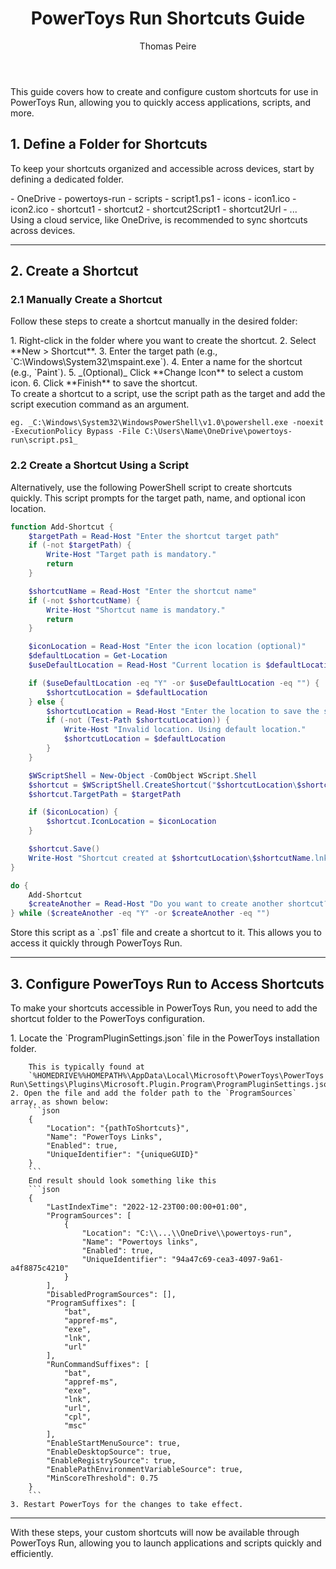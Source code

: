 ﻿---
title: PowerToys Run Shortcuts Guide
description: A guide on configuring and using shortcuts in PowerToys Run for quick access to applications and actions.
pubDate: 2024-11-01
author: 'Thomas Peire'
tags: ["powertoys", "productivity", "documentation"]
---

This guide covers how to create and configure custom shortcuts for use in PowerToys Run, allowing you to quickly access applications, scripts, and more.

## 1. Define a Folder for Shortcuts

To keep your shortcuts organized and accessible across devices, start by defining a dedicated folder.

<FileTree>
    - OneDrive
        - powertoys-run
            - scripts
                - script1.ps1
            - icons
                - icon1.ico
                - icon2.ico
            - shortcut1
            - shortcut2
            - shortcut2Script1
            - shortcut2Url
            - ...
</FileTree>

<Aside type="tip">
    Using a cloud service, like OneDrive, is recommended to sync shortcuts across devices.
</Aside>

---

## 2. Create a Shortcut

### 2.1 Manually Create a Shortcut

Follow these steps to create a shortcut manually in the desired folder:

<Steps>
    1. Right-click in the folder where you want to create the shortcut.
    2. Select **New > Shortcut**.
    3. Enter the target path (e.g., `C:\Windows\System32\mspaint.exe`).
    4. Enter a name for the shortcut (e.g., `Paint`).
    5. _(Optional)_ Click **Change Icon** to select a custom icon.
    6. Click **Finish** to save the shortcut.
</Steps>

<Aside type="tip">
    To create a shortcut to a script, use the script path as the target and add the script execution command as an argument.
    
    eg. _C:\Windows\System32\WindowsPowerShell\v1.0\powershell.exe -noexit -ExecutionPolicy Bypass -File C:\Users\Name\OneDrive\powertoys-run\script.ps1_
</Aside>

### 2.2 Create a Shortcut Using a Script

Alternatively, use the following PowerShell script to create shortcuts quickly. This script prompts for the target path, name, and optional icon location.

```powershell
function Add-Shortcut {
    $targetPath = Read-Host "Enter the shortcut target path"
    if (-not $targetPath) {
        Write-Host "Target path is mandatory."
        return
    }

    $shortcutName = Read-Host "Enter the shortcut name"
    if (-not $shortcutName) {
        Write-Host "Shortcut name is mandatory."
        return
    }

    $iconLocation = Read-Host "Enter the icon location (optional)"
    $defaultLocation = Get-Location
    $useDefaultLocation = Read-Host "Current location is $defaultLocation. Is this location okay for saving the shortcut? (Y/n)"

    if ($useDefaultLocation -eq "Y" -or $useDefaultLocation -eq "") {
        $shortcutLocation = $defaultLocation
    } else {
        $shortcutLocation = Read-Host "Enter the location to save the shortcut"
        if (-not (Test-Path $shortcutLocation)) {
            Write-Host "Invalid location. Using default location."
            $shortcutLocation = $defaultLocation
        }
    }

    $WScriptShell = New-Object -ComObject WScript.Shell
    $shortcut = $WScriptShell.CreateShortcut("$shortcutLocation\$shortcutName.lnk")
    $shortcut.TargetPath = $targetPath

    if ($iconLocation) {
        $shortcut.IconLocation = $iconLocation
    }

    $shortcut.Save()
    Write-Host "Shortcut created at $shortcutLocation\$shortcutName.lnk"
}

do {
    Add-Shortcut
    $createAnother = Read-Host "Do you want to create another shortcut? (Y/n)"
} while ($createAnother -eq "Y" -or $createAnother -eq "")
```

<Aside type="tip">
    Store this script as a `.ps1` file and create a shortcut to it. This allows you to access it quickly through PowerToys Run.
</Aside>

---

## 3. Configure PowerToys Run to Access Shortcuts

To make your shortcuts accessible in PowerToys Run, you need to add the shortcut folder to the PowerToys configuration.

<Steps>
    1. Locate the `ProgramPluginSettings.json` file in the PowerToys installation folder.
        
        This is typically found at
        `%HOMEDRIVE%%HOMEPATH%\AppData\Local\Microsoft\PowerToys\PowerToys Run\Settings\Plugins\Microsoft.Plugin.Program\ProgramPluginSettings.json`.
    2. Open the file and add the folder path to the `ProgramSources` array, as shown below:
        ```json
        {
            "Location": "{pathToShortcuts}",
            "Name": "PowerToys Links",
            "Enabled": true,
            "UniqueIdentifier": "{uniqueGUID}"
        }
        ```
        End result should look something like this
        ```json
        {
            "LastIndexTime": "2022-12-23T00:00:00+01:00",
            "ProgramSources": [
                {
                    "Location": "C:\\...\\OneDrive\\powertoys-run",
                    "Name": "Powertoys links",
                    "Enabled": true,
                    "UniqueIdentifier": "94a47c69-cea3-4097-9a61-a4f8875c4210"
                }
            ],
            "DisabledProgramSources": [],
            "ProgramSuffixes": [
                "bat",
                "appref-ms",
                "exe",
                "lnk",
                "url"
            ],
            "RunCommandSuffixes": [
                "bat",
                "appref-ms",
                "exe",
                "lnk",
                "url",
                "cpl",
                "msc"
            ],
            "EnableStartMenuSource": true,
            "EnableDesktopSource": true,
            "EnableRegistrySource": true,
            "EnablePathEnvironmentVariableSource": true,
            "MinScoreThreshold": 0.75
        }
        ```
    3. Restart PowerToys for the changes to take effect.
</Steps>

---

With these steps, your custom shortcuts will now be available through PowerToys Run, allowing you to launch applications and scripts quickly and efficiently.
